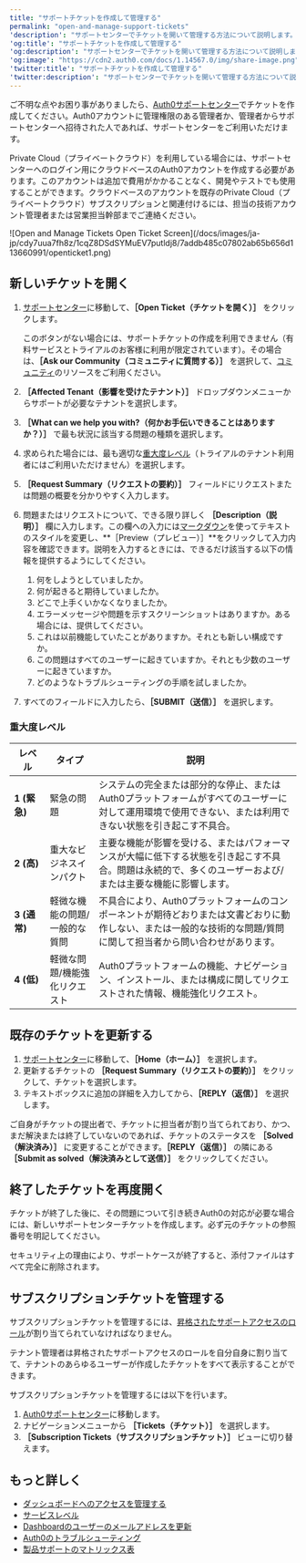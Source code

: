 ---
title: "サポートチケットを作成して管理する"
permalink: "open-and-manage-support-tickets"
'description': "サポートセンターでチケットを開いて管理する方法について説明します。"
'og:title': "サポートチケットを作成して管理する"
'og:description': "サポートセンターでチケットを開いて管理する方法について説明します。"
'og:image': "https://cdn2.auth0.com/docs/1.14567.0/img/share-image.png"
'twitter:title': "サポートチケットを作成して管理する"
'twitter:description': "サポートセンターでチケットを開いて管理する方法について説明します。"
---

ご不明な点やお困り事がありましたら、[Auth0サポートセンター](https://support.auth0.com)でチケットを作成してください。Auth0アカウントに管理権限のある管理者か、管理者からサポートセンターへ招待された人であれば、サポートセンターをご利用いただけます。

Private Cloud（プライベートクラウド）を利用している場合には、サポートセンターへのログイン用にクラウドベースのAuth0アカウントを作成する必要があります。このアカウントは追加で費用がかかることなく、開発やテストでも使用することができます。クラウドベースのアカウントを既存のPrivate Cloud（プライベートクラウド）サブスクリプションと関連付けるには、担当の技術アカウント管理者または営業担当幹部までご連絡ください。

<Frame>![Open and Manage Tickets Open Ticket Screen](/docs/images/ja-jp/cdy7uua7fh8z/1cqZ8DSdSYMuEV7putldj8/7addb485c07802ab65b656d113660991/openticket1.png)</Frame>

## 新しいチケットを開く

1. [サポートセンター](https://support.auth0.com)に移動して、**［Open Ticket（チケットを開く）］** をクリックします。

   <Callout icon="file-lines" color="#0EA5E9" iconType="regular">

   このボタンがない場合には、サポートチケットの作成を利用できません（有料サービスとトライアルのお客様に利用が限定されています）。その場合は、**［Ask our Community（コミュニティに質問する）］** を選択して、[コミュニティ](https://community.auth0.com/)のリソースをご利用ください。

   </Callout>

2. **［Affected Tenant（影響を受けたテナント）］** ドロップダウンメニューからサポートが必要なテナントを選択します。
3. **［What can we help you with?（何かお手伝いできることはありますか？）］** で最も状況に該当する問題の種類を選択します。
4. 求められた場合には、最も適切な[重大度レベル](#severity-levels)（トライアルのテナント利用者にはご利用いただけません）を選択します。
5. **［Request Summary（リクエストの要約）］** フィールドにリクエストまたは問題の概要を分かりやすく入力します。
6. 問題またはリクエストについて、できる限り詳しく **［Description（説明）］** 欄に入力します。この欄への入力には[マークダウン](https://guides.github.com/features/mastering-markdown)を使ってテキストのスタイルを変更し、**［Preview（プレビュー）］**をクリックして入力内容を確認できます。説明を入力するときには、できるだけ該当する以下の情報を提供するようにしてください。

   1. 何をしようとしていましたか。
   2. 何が起きると期待していましたか。
   3. どこで上手くいかなくなりましたか。
   4. エラーメッセージや問題を示すスクリーンショットはありますか。ある場合には、提供してください。
   5. これは以前機能していたことがありますか。それとも新しい構成ですか。
   6. この問題はすべてのユーザーに起きていますか。それとも少数のユーザーに起きていますか。
   7. どのようなトラブルシューティングの手順を試しましたか。
7. すべてのフィールドに入力したら、**［SUBMIT（送信）］** を選択します。

### 重大度レベル

<table class="table"><thead>
<tr>
<th><strong>レベル</strong></th>
<th><strong>タイプ</strong></th>
<th><strong>説明</strong></th>
</tr>
</thead>
<tbody>
<tr>
<td><strong>1 (緊急)</strong></td>
<td>緊急の問題</td>
<td>システムの完全または部分的な停止、またはAuth0プラットフォームがすべてのユーザーに対して運用環境で使用できない、または利用できない状態を引き起こす不具合。</td>
</tr>
<tr>
<td><strong>2 (高)</strong></td>
<td>重大なビジネスインパクト</td>
<td>主要な機能が影響を受ける、またはパフォーマンスが大幅に低下する状態を引き起こす不具合。問題は永続的で、多くのユーザーおよび/または主要な機能に影響します。</td>
</tr>
<tr>
<td><strong>3 (通常)</strong></td>
<td>軽微な機能の問題/一般的な質問</td>
<td>不具合により、Auth0プラットフォームのコンポーネントが期待どおりまたは文書どおりに動作しない、または一般的な技術的な問題/質問に関して担当者から問い合わせがあります。</td>
</tr>
<tr>
<td><strong>4 (低)</strong></td>
<td>軽微な問題/機能強化リクエスト</td>
<td>Auth0プラットフォームの機能、ナビゲーション、インストール、または構成に関してリクエストされた情報、機能強化リクエスト。</td>
</tr>
</tbody>
</table>

## 既存のチケットを更新する

1. [サポートセンター](https://support.auth0.com)に移動して、**［Home（ホーム）］** を選択します。
2. 更新するチケットの **［Request Summary（リクエストの要約）］** をクリックして、チケットを選択します。
3. テキストボックスに追加の詳細を入力してから、**［REPLY（返信）］** を選択します。

ご自身がチケットの提出者で、チケットに担当者が割り当てられており、かつ、まだ解決または終了していないのであれば、チケットのステータスを **［Solved（解決済み）］** に変更することができます。**［REPLY（返信）］** の隣にある **［Submit as solved（解決済みとして送信）］** をクリックしてください。

## 終了したチケットを再度開く

チケットが終了した後に、その問題について引き続きAuth0の対応が必要な場合には、新しいサポートセンターチケットを作成します。必ず元のチケットの参照番号を明記してください。

<Callout icon="file-lines" color="#0EA5E9" iconType="regular">

セキュリティ上の理由により、サポートケースが終了すると、添付ファイルはすべて完全に削除されます。

</Callout>

## サブスクリプションチケットを管理する

<Callout icon="file-lines" color="#0EA5E9" iconType="regular">

サブスクリプションチケットを管理するには、[昇格されたサポートアクセスのロール](/docs/ja-jp/get-started/manage-dashboard-access/feature-access-by-role)が割り当てられていなければなりません。

テナント管理者は昇格されたサポートアクセスのロールを自分自身に割り当てて、テナントのあらゆるユーザーが作成したチケットをすべて表示することができます。

</Callout>

サブスクリプションチケットを管理するには以下を行います。

1. [Auth0サポートセンター](https://support.auth0.com)に移動します。
2. ナビゲーションメニューから **［Tickets（チケット）］** を選択します。
3. **［Subscription Tickets（サブスクリプションチケット）］** ビューに切り替えます。

## もっと詳しく

* [ダッシュボードへのアクセスを管理する](/docs/ja-jp/get-started/manage-dashboard-access)
* [サービスレベル](/docs/ja-jp/troubleshoot/customer-support/services-level-descriptions)
* [Dashboardのユーザーのメールアドレスを更新](/docs/ja-jp/get-started/manage-dashboard-access/update-dashboard-user-email)
* [Auth0のトラブルシューティング](/docs/ja-jp/troubleshoot)
* [製品サポートのマトリックス表](/docs/ja-jp/troubleshoot/customer-support/product-support-matrix)
